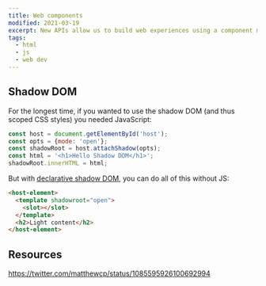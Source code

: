 ```yaml
---
title: Web components
modified: 2021-03-19
excerpt: New APIs allow us to build web experiences using a component model, but without the cost of a framework.
tags:
  - html
  - js
  - web dev
---
```


## Shadow DOM 

For the longest time, if you wanted to use the shadow DOM (and thus scoped CSS styles) you needed JavaScript:

```js
const host = document.getElementById('host');
const opts = {mode: 'open'};
const shadowRoot = host.attachShadow(opts);
const html = '<h1>Hello Shadow DOM</h1>';
shadowRoot.innerHTML = html;
```

But with [declarative shadow DOM](https://developer.chrome.com/en/blog/new-in-chrome-90/#declarative), you can do all of this without JS:

```html
<host-element>
  <template shadowroot="open">
    <slot></slot>
  </template>
  <h2>Light content</h2>
</host-element>
```

<Bookmark url='https://web.dev/declarative-shadow-dom/' />

## Resources

<Bookmark url='https://css-tricks.com/web-components-are-easier-than-you-think/' />

https://twitter.com/matthewcp/status/1085595926100692994

<Bookmark url='https://gist.github.com/matthewp/7aad10707e460ddf9d3cfe3f7f71241d' />

<Bookmark url='https://lit-element.polymer-project.org' />

<Bookmark url='https://lit-html.polymer-project.org' />

<Bookmark url='https://github.com/matthewp/haunted' />

<Bookmark url='https://webcomponents.dev/blog/all-the-ways-to-make-a-web-component/' />

<Bookmark url='https://css-tricks.com/web-component-for-a-code-block/' />
